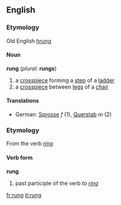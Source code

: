 ==English==
===Etymology===
Old English ''[[hrung]]''
====Noun====
'''rung''' (''plural:'' '''rungs''')
# a [[crosspiece]] forming a [[step]] of a [[ladder]]
# a [[crosspiece]] between [[leg]]s of a [[chair]]
====Translations====
*German: [[Sprosse]] ''f'' (1), [[Querstab]] ''m'' (2)

===Etymology===
From the verb ''[[ring]]''
====Verb form====
'''rung'''

# past participle of the verb ''to [[ring]]''

[[fr:rung]]
[[it:rung]]